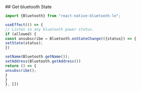 <section id="section1" className="section">
  ## Get bluetooth State

  ```js
  import {Bluetooth} from "react-native-bluetooth-le";

  useEffect(() => {
  // Listen to any bluetooth power status.
  if (allowed) {
  const unsubscribe = Bluetooth.onStateChange(({status}) => {
  setState(status);
})

  setName(Bluetooth.getName());
  setAddress(Bluetooth.getAddress())
  return () => {
  unsubscribe();
}
}
}, [])
  ```
</section>


